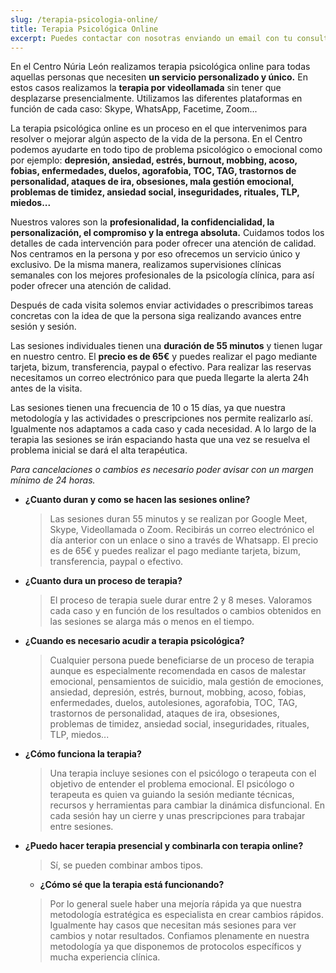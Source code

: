 ```yaml
---
slug: /terapia-psicologia-online/
title: Terapia Psicológica Online
excerpt: Puedes contactar con nosotras enviando un email con tu consulta a psicologa@nurialeon.com, seguirnos en redes sociales o escribir un mensaje a través del formulario de contacto.
---
```


En el Centro Núria León realizamos terapia psicológica online para todas aquellas personas que necesiten **un servicio personalizado y único.** 
En estos casos realizamos la **terapia por videollamada** sin tener que desplazarse presencialmente. Utilizamos las diferentes plataformas en función de cada caso: Skype, WhatsApp, Facetime, Zoom... 

La terapia psicológica online es un proceso en el que intervenimos para resolver o mejorar algún aspecto de la vida de la persona. En el Centro podemos ayudarte en todo tipo de problema psicológico o emocional como por ejemplo: **depresión, ansiedad, estrés, burnout, mobbing, acoso, fobias, enfermedades, duelos, agorafobia, TOC, TAG, trastornos de personalidad, ataques de ira, obsesiones, mala gestión emocional, problemas de timidez, ansiedad social, inseguridades, rituales, TLP, miedos...**

Nuestros valores son la **profesionalidad, la confidencialidad, la personalización, el compromiso y la entrega absoluta.** Cuidamos todos los detalles de cada intervención para poder ofrecer una atención de calidad. Nos centramos en la persona y por eso ofrecemos un servicio único y exclusivo. De la misma manera, realizamos supervisiones clínicas semanales con los mejores profesionales de la psicología clínica, para así poder ofrecer una atención de calidad.

Después de cada visita solemos enviar actividades o prescribimos tareas concretas con la idea de que la persona siga realizando avances entre sesión y sesión. 

Las sesiones individuales tienen una **duración de 55 minutos** y tienen lugar en nuestro centro. El **precio es de 65€** y puedes realizar el pago mediante tarjeta, bizum, transferencia, paypal o efectivo.
Para realizar las reservas necesitamos un correo electrónico para que pueda llegarte la alerta 24h antes de la visita. 

Las sesiones tienen una frecuencia de 10 o 15 días, ya que nuestra metodología y las actividades o prescripciones nos permite realizarlo así. Igualmente nos adaptamos a cada caso y cada necesidad. A lo largo de la terapia las sesiones se irán espaciando hasta que una vez se resuelva el problema inicial se dará el alta terapéutica.

*Para cancelaciones o cambios es necesario poder avisar con un margen mínimo de 24 horas.*

- **¿Cuanto duran y como se hacen las sesiones online?**
  > Las sesiones duran 55 minutos y se realizan por Google Meet, Skype, Videollamada o Zoom. Recibirás un correo electrónico el día anterior con un enlace o sino a través de Whatsapp. El precio es de 65€ y puedes realizar el pago mediante tarjeta, bizum, transferencia, paypal o efectivo.

- **¿Cuanto dura un proceso de terapia?**
  > El proceso de terapia suele durar entre 2 y 8 meses. Valoramos cada caso y en función de los resultados o cambios obtenidos en las sesiones se alarga más o menos en el tiempo. 

- **¿Cuando es necesario acudir a terapia psicológica?**
  > Cualquier persona puede beneficiarse de un proceso de terapia aunque es especialmente recomendada en casos de malestar emocional, pensamientos de suicidio, mala gestión de emociones, ansiedad, depresión, estrés, burnout, mobbing, acoso, fobias, enfermedades, duelos, autolesiones, agorafobia, TOC, TAG, trastornos de personalidad, ataques de ira, obsesiones, problemas de timidez, ansiedad social, inseguridades, rituales, TLP, miedos...

- **¿Cómo funciona la terapia?**
  > Una terapia incluye sesiones con el psicólogo o terapeuta con el objetivo de entender el problema emocional. El psicólogo o terapeuta es quien va guiando la sesión mediante técnicas, recursos y herramientas para cambiar la dinámica disfuncional. En cada sesión hay un cierre y unas prescripciones para trabajar entre sesiones. 

- **¿Puedo hacer terapia presencial y combinarla con terapia online?**
  > Sí, se pueden combinar ambos tipos.

  - **¿Cómo sé que la terapia está funcionando?**
  > Por lo general suele haber una mejoría rápida ya que nuestra metodología estratégica es especialista en crear cambios rápidos. Igualmente hay casos que necesitan más sesiones para ver cambios y notar resultados. Confiamos plenamente en nuestra metodología ya que disponemos de protocolos específicos y mucha experiencia clínica. 